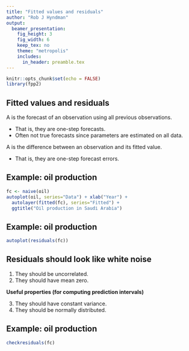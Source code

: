 ```yaml
---
title: "Fitted values and residuals"
author: "Rob J Hyndman"
output:
  beamer_presentation:
    fig_height: 3
    fig_width: 6
    keep_tex: no
    theme: "metropolis"
    includes:
      in_header: preamble.tex
---
```


```r
knitr::opts_chunk$set(echo = FALSE)
library(fpp2)
```

## Fitted values and residuals

A \alert{fitted value} is the forecast of an observation using all previous observations.

 - That is, they are one-step forecasts.
 - Often not true forecasts since parameters are estimated on all data.

\pause

A \alert{residual} is the difference between an observation and its fitted value.

 - That is, they are one-step forecast errors.

## Example: oil production

```r
fc <- naive(oil)
autoplot(oil, series="Data") + xlab("Year") +
  autolayer(fitted(fc), series="Fitted") +
  ggtitle("Oil production in Saudi Arabia")
```

## Example: oil production

```r
autoplot(residuals(fc))
```

## Residuals should look like white noise

  1. They should be uncorrelated.
  2. They should have mean zero.

\pause

**Useful properties (for computing prediction intervals)**

  3. They should have constant variance.
  4. They should be normally distributed.

\pause


\begin{alertblock}{}
We can test these assumptions using the \texttt{checkresiduals()} function.
\end{alertblock}

## Example: oil production

\fontsize{9}{9}\sf

```r
checkresiduals(fc)
```
